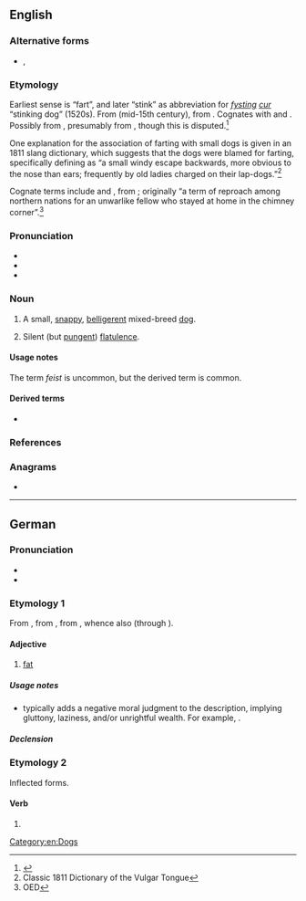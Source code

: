 {{also|Feist}}
==English==
{{wikipedia}}

===Alternative forms===
* {{l|en|fist}}, {{l|en|fice}}

===Etymology===
Earliest sense is “fart”, and later “stink” as abbreviation for ''[[fysting]] [[cur]]'' “stinking dog” (1520s). From {{inh|en|enm|fysten}} (mid-15th century), from {{inh|en|ang|-}}. Cognates with {{cog|dum|veest}} and {{cog|nl|vijst}}. Possibly from {{der|en|gem-pro|*fistiz||a fart}}, presumably from {{der|en|ine-pro|*pesd-}}, though this is disputed.<ref>{{R:Online_Etymology_Dictionary}}</ref>

One explanation for the association of farting with small dogs is given in an 1811 slang dictionary, which suggests that the dogs were blamed for farting, specifically defining {{m|en|fice}} as “a small windy escape backwards, more obvious to the nose than ears; frequently by old ladies charged on their lap-dogs.”<ref>Classic 1811 Dictionary of the Vulgar Tongue</ref>

Cognate terms include {{cog|da|fise||to blow, to fart}} and {{cog|enm|askefise||bellows|lit=fire-blower, ash-blower}}, from {{cog|non|-}}; originally “a term of reproach among northern nations for an unwarlike fellow who stayed at home in the chimney corner”.<ref>OED</ref>

===Pronunciation===
* {{IPA|en|/faɪst/}}
* {{audio|en|LL-Q1860 (eng)-Vealhurl-feist.wav ‎|Audio (UK)}}
* {{rhymes|en|aɪst}}

===Noun===
{{en-noun}}

# {{lb|en|US|regional}} A small, [[snappy]], [[belligerent]] mixed-breed [[dog]].
# {{lb|en|vulgar}} Silent (but [[pungent]]) [[flatulence]].
#: {{synonyms|en|SBD}}

====Usage notes====
The term ''feist'' is uncommon, but the derived term {{m|en|feisty}} is common.

====Derived terms====
* {{l|en|feisty}}

===References===
<references/>

===Anagrams===
* {{anagrams|en|a=efist|Feits|Fites|fetis}}

[[Category:en:Dogs]]

----

==German==

===Pronunciation===
* {{IPA|de|/faɪ̯st/}}
* {{audio|de|De-feist.ogg|Audio}}

===Etymology 1===
From {{inh|de|gmh|veizet}}, from {{inh|de|goh|feizzit}}, from {{inh|de|gmw-pro|*faitid}}, whence also {{m|de|fett}} (through {{cog|gml|-}}).

====Adjective====
{{de-adj|er|feistesten}}

# {{lb|de|pejorative|now|chiefly|literary}} [[fat]] {{gloss|of a person}}

=====Usage notes=====
* {{m|de||Feist}} typically adds a negative moral judgment to the description, implying gluttony, laziness, and/or unrightful wealth. For example, {{m|de||ein feister Kapitalist|t=a fat capitalist}}.

=====Declension=====
{{de-decl-adj|feist|feister|feistest}}

===Etymology 2===
Inflected forms.

====Verb====
{{head|de|verb form}}

# {{de-verb form of|feien|2|s|g}}